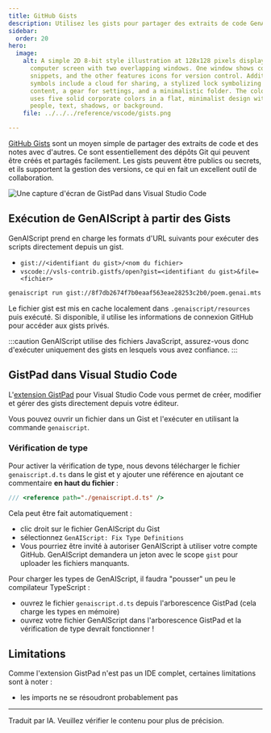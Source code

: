 ```yaml
---
title: GitHub Gists
description: Utilisez les gists pour partager des extraits de code GenAIScript.
sidebar:
  order: 20
hero:
  image:
    alt: A simple 2D 8-bit style illustration at 128x128 pixels displays a geometric
      computer screen with two overlapping windows. One window shows code
      snippets, and the other features icons for version control. Additional
      symbols include a cloud for sharing, a stylized lock symbolizing secret
      content, a gear for settings, and a minimalistic folder. The color palette
      uses five solid corporate colors in a flat, minimalist design with no
      people, text, shadows, or background.
    file: ../../../reference/vscode/gists.png

---
```


[GitHub Gists](https://gist.github.com/) sont un moyen simple de partager des extraits de code et des notes avec d'autres.
Ce sont essentiellement des dépôts Git qui peuvent être créés et partagés facilement.
Les gists peuvent être publics ou secrets, et ils supportent la gestion des versions, ce qui en fait un excellent outil de collaboration.

![Une capture d'écran de GistPad dans Visual Studio Code](../../../reference/vscode/gistpad.png)

## Exécution de GenAIScript à partir des Gists

GenAIScript prend en charge les formats d'URL suivants pour exécuter des scripts directement depuis un gist.

* `gist://<identifiant du gist>/<nom du fichier>`
* `vscode://vsls-contrib.gistfs/open?gist=<identifiant du gist>&file=<fichier>`

```sh
genaiscript run gist://8f7db2674f7b0eaaf563eae28253c2b0/poem.genai.mts
```

Le fichier gist est mis en cache localement dans `.genaiscript/resources` puis exécuté. Si disponible,
il utilise les informations de connexion GitHub pour accéder aux gists privés.

:::caution
GenAIScript utilise des fichiers JavaScript, assurez-vous donc d'exécuter uniquement des gists en lesquels vous avez confiance.
:::

## GistPad dans Visual Studio Code

L'[extension GistPad](https://marketplace.visualstudio.com/items?itemName=vsls-contrib.gistfs)
pour Visual Studio Code vous permet de créer, modifier et gérer des gists directement depuis votre éditeur.

Vous pouvez ouvrir un fichier dans un Gist et l'exécuter en utilisant la commande `genaiscript`.

### Vérification de type

Pour activer la vérification de type, nous devons télécharger le fichier `genaiscript.d.ts` dans le gist et y ajouter une référence
en ajoutant ce commentaire **en haut du fichier** :

```js
/// <reference path="./genaiscript.d.ts" />
```

Cela peut être fait automatiquement :

* clic droit sur le fichier GenAIScript du Gist
* sélectionnez `GenAIScript: Fix Type Definitions`
* Vous pourriez être invité à autoriser GenAIScript à utiliser votre compte GitHub. GenAIScript demandera un jeton avec le scope `gist` pour uploader les fichiers manquants.

Pour charger les types de GenAIScript, il faudra "pousser" un peu le compilateur TypeScript :

* ouvrez le fichier `genaiscript.d.ts` depuis l'arborescence GistPad (cela charge les types en mémoire)
* ouvrez votre fichier GenAIScript dans l'arborescence GistPad et la vérification de type devrait fonctionner !

## Limitations

Comme l'extension GistPad n'est pas un IDE complet, certaines limitations sont à noter :

* les imports ne se résoudront probablement pas

<hr />

Traduit par IA. Veuillez vérifier le contenu pour plus de précision.
